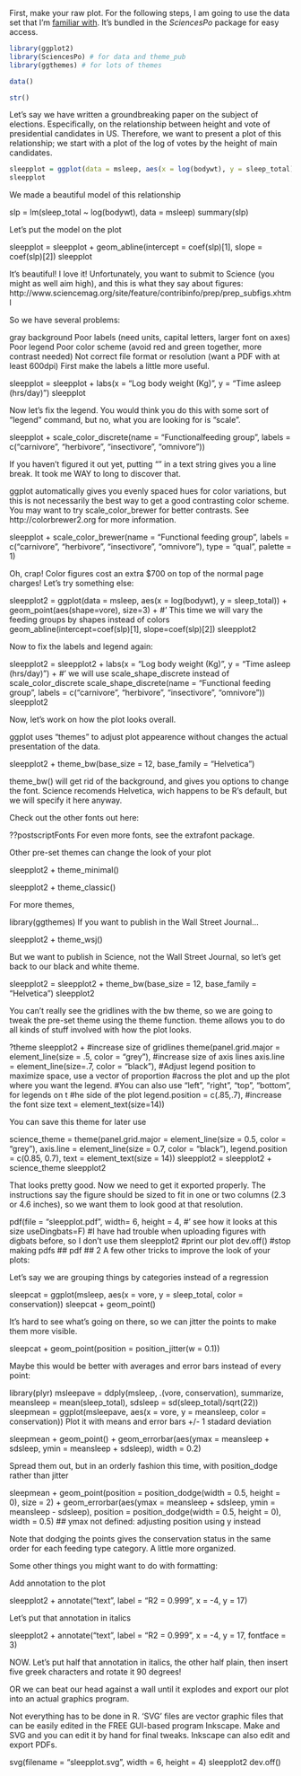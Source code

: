 First, make your raw plot. For the following steps, I am going to use the data set that I'm [familiar with](). It's bundled in the *SciencesPo* package for easy access.

```r
library(ggplot2)
library(SciencesPo) # for data and theme_pub
library(ggthemes) # for lots of themes 

data()

str()
```

Let’s say we have written a groundbreaking paper on the subject of elections. Especifically, on the relationship between height and vote of presidential candidates in US. Therefore, we want to present a plot of this relationship; we start with a plot of the log of votes by the height of main candidates.



```r
sleepplot = ggplot(data = msleep, aes(x = log(bodywt), y = sleep_total)) + geom_point(aes(color = vore))
sleepplot
```

We made a beautiful model of this relationship

slp = lm(sleep_total ~ log(bodywt), data = msleep)
summary(slp)


Let’s put the model on the plot

sleepplot = sleepplot + geom_abline(intercept = coef(slp)[1], slope = coef(slp)[2])
sleepplot


It’s beautiful! I love it! Unfortunately, you want to submit to Science (you might as well aim high), and this is what they say about figures: http://www.sciencemag.org/site/feature/contribinfo/prep/prep_subfigs.xhtml


So we have several problems:

gray background
Poor labels (need units, capital letters, larger font on axes)
Poor legend
Poor color scheme (avoid red and green together, more contrast needed)
Not correct file format or resolution (want a PDF with at least 600dpi)
First make the labels a little more useful.

sleepplot = sleepplot + labs(x = "Log body weight (Kg)", y = "Time asleep (hrs/day)")
sleepplot



Now let’s fix the legend. You would think you do this with some sort of “legend” command, but no, what you are looking for is “scale”.

sleepplot + scale_color_discrete(name = "Functional\n feeding group", labels = c("carnivore", 
    "herbivore", "insectivore", "omnivore"))
    
    
    
If you haven’t figured it out yet, putting “\n” in a text string gives you a line break. It took me WAY to long to discover that.

ggplot automatically gives you evenly spaced hues for color variations, but this is not necessarily the best way to get a good contrasting color scheme. You may want to try scale_color_brewer for better contrasts. See http://colorbrewer2.org for more information.

sleepplot + scale_color_brewer(name = "Functional \n feeding group", labels = c("carnivore", 
    "herbivore", "insectivore", "omnivore"), type = "qual", palette = 1)




Oh, crap! Color figures cost an extra $700 on top of the normal page charges! Let’s try something else:

sleepplot2 = ggplot(data = msleep, aes(x = log(bodywt), y = sleep_total)) + 
  geom_point(aes(shape=vore), size=3) + #' This time we will vary the feeding groups by shapes instead of colors
  geom_abline(intercept=coef(slp)[1], slope=coef(slp)[2])
  sleepplot2
  
  

Now to fix the labels and legend again:

sleepplot2 = sleepplot2 + labs(x = "Log body weight (Kg)", y = "Time asleep (hrs/day)") + 
    #' we will use scale_shape_discrete instead of scale_color_discrete
scale_shape_discrete(name = "Functional \n feeding group", labels = c("carnivore", 
    "herbivore", "insectivore", "omnivore"))
sleepplot2



Now, let’s work on how the plot looks overall.

ggplot uses “themes” to adjust plot appearence without changes the actual presentation of the data.

sleepplot2 + theme_bw(base_size = 12, base_family = "Helvetica")



theme_bw() will get rid of the background, and gives you options to change the font. Science recomends Helvetica, wich happens to be R’s default, but we will specify it here anyway.

Check out the other fonts out here:

??postscriptFonts
For even more fonts, see the extrafont package.

Other pre-set themes can change the look of your plot

sleepplot2 + theme_minimal()


sleepplot2 + theme_classic()



For more themes,

library(ggthemes)
If you want to publish in the Wall Street Journal…

sleepplot2 + theme_wsj()



But we want to publish in Science, not the Wall Street Journal, so let’s get back to our black and white theme.

sleepplot2 = sleepplot2 + theme_bw(base_size = 12, base_family = "Helvetica")
sleepplot2



You can’t really see the gridlines with the bw theme, so we are going to tweak the pre-set theme using the theme function. theme allows you to do all kinds of stuff involved with how the plot looks.

?theme
sleepplot2 + 
  #increase size of gridlines
  theme(panel.grid.major = element_line(size = .5, color = "grey"),
  #increase size of axis lines
  axis.line = element_line(size=.7, color = "black"),
  #Adjust legend position to maximize space, use a vector of proportion
  #across the plot and up the plot where you want the legend. 
  #You can also use "left", "right", "top", "bottom", for legends on t
  #he side of the plot
  legend.position = c(.85,.7),
  #increase the font size
  text = element_text(size=14)) 
  
  
  
  You can save this theme for later use

science_theme = theme(panel.grid.major = element_line(size = 0.5, color = "grey"), 
    axis.line = element_line(size = 0.7, color = "black"), legend.position = c(0.85, 
        0.7), text = element_text(size = 14))
sleepplot2 = sleepplot2 + science_theme
sleepplot2



That looks pretty good. Now we need to get it exported properly. The instructions say the figure should be sized to fit in one or two columns (2.3 or 4.6 inches), so we want them to look good at that resolution.

pdf(file = "sleepplot.pdf", width= 6, height = 4, #' see how it looks at this size
    useDingbats=F) #I have had trouble when uploading figures with digbats before, so I don't use them
sleepplot2 #print our plot
dev.off() #stop making pdfs
## pdf 
##   2
A few other tricks to improve the look of your plots:

Let’s say we are grouping things by categories instead of a regression

sleepcat = ggplot(msleep, aes(x = vore, y = sleep_total, color = conservation))
sleepcat + geom_point()


It’s hard to see what’s going on there, so we can jitter the points to make them more visible.

sleepcat + geom_point(position = position_jitter(w = 0.1))



Maybe this would be better with averages and error bars instead of every point:

library(plyr)
msleepave = ddply(msleep, .(vore, conservation), summarize, meansleep = mean(sleep_total), 
    sdsleep = sd(sleep_total)/sqrt(22))
sleepmean = ggplot(msleepave, aes(x = vore, y = meansleep, color = conservation))
Plot it with means and error bars +/- 1 stadard deviation

sleepmean + geom_point() + geom_errorbar(aes(ymax = meansleep + sdsleep, ymin = meansleep + 
    sdsleep), width = 0.2)
    
    
    
Spread them out, but in an orderly fashion this time, with position_dodge rather than jitter

sleepmean + geom_point(position = position_dodge(width = 0.5, height = 0), size = 2) + 
    geom_errorbar(aes(ymax = meansleep + sdsleep, ymin = meansleep - sdsleep), 
        position = position_dodge(width = 0.5, height = 0), width = 0.5)
## ymax not defined: adjusting position using y instead



Note that dodging the points gives the conservation status in the same order for each feeding type category. A little more organized.

Some other things you might want to do with formatting:

Add annotation to the plot

sleepplot2 + annotate("text", label = "R2 = 0.999", x = -4, y = 17)



Let’s put that annotation in italics

sleepplot2 + annotate("text", label = "R2 = 0.999", x = -4, y = 17, fontface = 3)



NOW. Let’s put half that annotation in italics, the other half plain, then insert five greek characters and rotate it 90 degrees!

OR we can beat our head against a wall until it explodes and export our plot into an actual graphics program.

Not everything has to be done in R. ‘SVG’ files are vector graphic files that can be easily edited in the FREE GUI-based program Inkscape. Make and SVG and you can edit it by hand for final tweaks. Inkscape can also edit and export PDFs.

svg(filename = "sleepplot.svg", width = 6, height = 4)
sleepplot2
dev.off()

